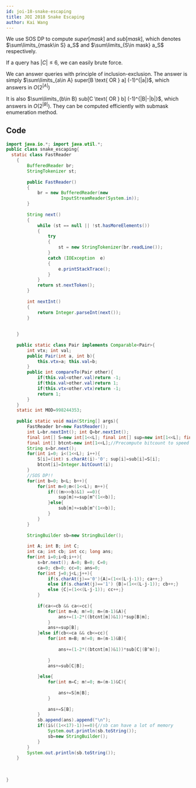 ```yaml
---
id: joi-18-snake-escaping
title: JOI 2018 Snake Escaping
author: Kai Wang
---
```


We use SOS DP to compute $super[mask]$ and $sub[mask]$, which denotes $\sum\limits_{mask\in S} a_S$ and $\sum\limits_{S\in mask} a_S$ respectively.

If a query has $|C|\le 6$, we can easily brute force.

We can answer queries with principle of inclusion-exclusion. The answer is simply $\sum\limits_{a\in A} super[B \text{ OR } a] (-1)^{|a|}$, which answers in $O(2^{|A|})$

It is also $\sum\limits_{b\in B} sub[C \text{ OR } b] (-1)^{|B|-|b|}$, which answers in $O(2^{|B|})$. They can be computed efficiently with submask enumeration method.

## Code
```java
import java.io.*; import java.util.*;
public class snake_escaping{
  static class FastReader 
    { 
        BufferedReader br; 
        StringTokenizer st; 
  
        public FastReader() 
        { 
            br = new BufferedReader(new
                     InputStreamReader(System.in)); 
        } 
  
        String next() 
        { 
            while (st == null || !st.hasMoreElements()) 
            { 
                try
                { 
                    st = new StringTokenizer(br.readLine()); 
                } 
                catch (IOException  e) 
                { 
                    e.printStackTrace(); 
                } 
            } 
            return st.nextToken(); 
        } 
  
        int nextInt() 
        { 
            return Integer.parseInt(next()); 
        } 
  
        
    } 
  
    public static class Pair implements Comparable<Pair>{
        int vtx; int val;
        public Pair(int a, int b){
            this.vtx=a; this.val=b;
        }
        public int compareTo(Pair other){
            if(this.val<other.val)return -1;
            if(this.val>other.val)return 1;
            if(this.vtx<other.vtx)return -1;
            return 1;
        }
    }
    static int MOD=998244353;
    
    public static void main(String[] args){
        FastReader br=new FastReader();
        int L=br.nextInt(); int Q=br.nextInt();
        final int[] S=new int[1<<L]; final int[] sup=new int[1<<L]; final int[] sub=new int[1<<L];
        final int[] btcnt=new int[1<<L];//Precompute bitcount to speed up
        String s=br.next();
        for(int i=0; i<(1<<L); i++){
            S[i]=(int) s.charAt(i)-'0'; sup[i]=sub[i]=S[i];
            btcnt[i]=Integer.bitCount(i);
        }
        //SOS DP!!
        for(int b=0; b<L; b++){
            for(int m=0;m<(1<<L); m++){
                if(((m>>>b)&1) ==0){
                    sup[m]+=sup[m^(1<<b)];
                }else{
                    sub[m]+=sub[m^(1<<b)];
                }
            }
        }
        
        StringBuilder sb=new StringBuilder();
        
        int A; int B; int C;
        int ca; int cb; int cc; long ans;
        for(int i=0;i<Q;i++){
            s=br.next(); A=0; B=0; C=0;
            ca=0; cb=0; cc=0; ans=0;
            for(int j=0;j<L;j++){
                if(s.charAt(j)=='0'){A|=(1<<(L-j-1)); ca++;}
                else if(s.charAt(j)=='1') {B|=(1<<(L-j-1)); cb++;}
                else {C|=(1<<(L-j-1)); cc++;}
            }
            
            if(ca<=cb && ca<=cc){
                for(int m=A; m!=0; m=(m-1)&A){
                    ans+=(1-2*((btcnt[m])&1))*sup[B|m];
                }
                ans+=sup[B];
            }else if(cb<=ca && cb<=cc){
                for(int m=B; m!=0; m=(m-1)&B){
                    
                    ans+=(1-2*((btcnt[m])&1))*sub[C|(B^m)];
                    
                }
                ans+=sub[C|B];
                
            }else{
                for(int m=C; m!=0; m=(m-1)&C){
                    
                    ans+=S[m|B];
                }
                
                ans+=S[B];
            }
            sb.append(ans).append("\n");
            if((i&((1<<17)-1))==0){//sb can have a lot of memory
                System.out.println(sb.toString());
                sb=new StringBuilder();
            }
        }
        System.out.println(sb.toString());
    }
    
    
    
}
